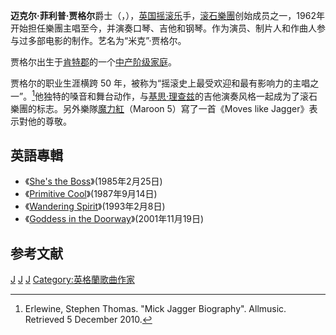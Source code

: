 {{noteTA
|T=zh-hk:米·積加; zh-cn:米克·贾格尔; zh-tw:米克·傑格;
|1=zh-hk:積加; zh-cn:贾格尔; zh-tw:傑格;
|2=米克=>zh-hk:米;米克=>zh-mo:米;}}
{{expand|time=2007-09-26T20:17:40Z}}
{{Infobox actor
| type = 歌手
| Name         = 米克·贾格尔<br/>Mick Jagger
| Img          = Jagger live Italy 2003.JPG 
| Img_capt     = 在2003年
| Background   =solo_singer 
| Origin       = {{UK}}[[達德福特|達德福特]]
| Genre        = 
| Years_active = 1961年至今
| Label        = Vigrins<br/>Rolling Stones<br/>ABKCO<br/>Universal
| URL          = http://www.mickjagger.com
|birth_date = {{birth date and age|1943|7|26}}
| 配偶 = {{marriage|比安卡·傑格|1971|1979}}<br>{{marriage|[[瑞莉·霍爾|瑞莉·霍爾]]|1990|1999}}
| children = Karis (1970) - 瑪莎·亨特所生<br>Jade (1971) - 比安卡·傑格所生<br>Elizabeth (1984) - 瑞莉·霍爾所生<br>James (1985) - 瑞莉·霍爾所生<br>Georgia (1992) - 瑞莉·霍爾所生<br>Gabriel (1997) - 瑞莉·霍爾所生<br>Lucas (1999) - Luciana Gimenez所生<br>Deveraux (2016) - 梅蘭妮·哈姆里克所生
| goldenglobeawards = '''[[金球獎最佳原創歌曲|最佳原創歌曲]]'''<br>2004 《阿飛外傳》- "Old Habits Die Hard"
}}

'''迈克尔·菲利普·贾格尔'''爵士（{{lang-en|Sir Michael Phillip "Mick" Jagger}}，{{bd|1943年|7月26日|catIdx=J}}），[[英国|英国]][[摇滚乐|摇滚乐]]手，[[滚石樂團|滚石樂團]]创始成员之一，1962年开始担任樂團主唱至今，并演奏口琴、吉他和钢琴。作为演员、制片人和作曲人参与过多部电影的制作。艺名为“米克”·贾格尔。

贾格尔出生于[[肯特郡|肯特郡]]的一个[[中产阶级|中产阶级]][[家庭|家庭]]。

贾格尔的职业生涯横跨 50 年，被称为“摇滚史上最受欢迎和最有影响力的主唱之一”。<ref>Erlewine, Stephen Thomas. "Mick Jagger Biography". Allmusic. Retrieved 5 December 2010.</ref>他独特的嗓音和舞台动作，与[[基思·理查兹|基思·理查兹]]的吉他演奏风格一起成为了滚石樂團的标志。另外樂隊[[魔力紅|魔力紅]]（Maroon 5）寫了一首《Moves like Jagger》表示對他的尊敬。

== 英語專輯 ==
* 《[[She's_the_Boss|She's the Boss]]》(1985年2月25日)
* 《[[Primitive_Cool|Primitive Cool]]》(1987年9月14日)
* 《[[Wandering_Spirit|Wandering Spirit]]》(1993年2月8日)
* 《[[Goddess_in_the_Doorway|Goddess in the Doorway]]》(2001年11月19日)
{{摇滚名人堂1989届入选者}}
{{Authority control}}
[[Category:英国男歌手|J]]
[[Category:倫敦政治經濟學院校友|J]]
[[Category:下級勳位爵士|J]]
[[Category:英格蘭歌曲作家|Category:英格蘭歌曲作家]]

==参考文献==
<references />


{{UK-enter-bio-stub}}